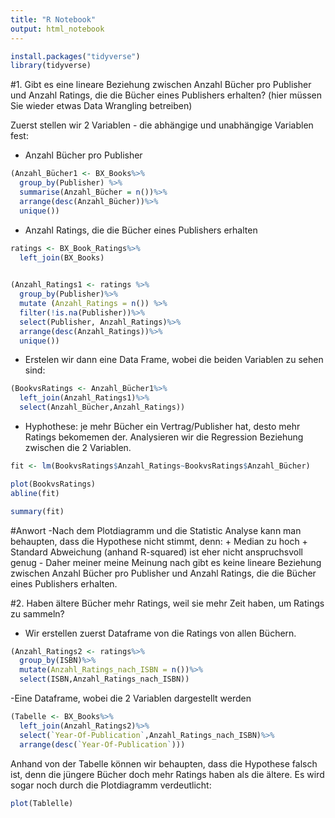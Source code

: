 ```yaml
---
title: "R Notebook"
output: html_notebook
---
```

```r
install.packages("tidyverse")
library(tidyverse)
```

#1. Gibt es eine lineare Beziehung zwischen Anzahl Bücher pro Publisher und Anzahl Ratings, die die Bücher eines Publishers erhalten? (hier müssen Sie wieder etwas Data Wrangling betreiben)

Zuerst stellen wir 2 Variablen - die abhängige und unabhängige Variablen fest:

- Anzahl Bücher pro Publisher

```r
(Anzahl_Bücher1 <- BX_Books%>%
  group_by(Publisher) %>%
  summarise(Anzahl_Bücher = n())%>%
  arrange(desc(Anzahl_Bücher))%>%
  unique())
```
- Anzahl Ratings, die die Bücher eines Publishers erhalten

```r
ratings <- BX_Book_Ratings%>%
  left_join(BX_Books)
  
```

```r
(Anzahl_Ratings1 <- ratings %>%
  group_by(Publisher)%>%
  mutate (Anzahl_Ratings = n()) %>%
  filter(!is.na(Publisher))%>%
  select(Publisher, Anzahl_Ratings)%>%
  arrange(desc(Anzahl_Ratings))%>%
  unique())
```
- Erstelen wir dann eine Data Frame, wobei die beiden Variablen zu sehen sind:

```r
(BookvsRatings <- Anzahl_Bücher1%>%
  left_join(Anzahl_Ratings1)%>%
  select(Anzahl_Bücher,Anzahl_Ratings))
```
- Hyphothese: je mehr Bücher ein Vertrag/Publisher hat, desto mehr Ratings bekomemen der. Analysieren wir die Regression Beziehung zwischen die 2 Variablen.

```r
fit <- lm(BookvsRatings$Anzahl_Ratings~BookvsRatings$Anzahl_Bücher)
```

```r
plot(BookvsRatings)
abline(fit)
```
```r
summary(fit)
```

#Anwort
-Nach dem Plotdiagramm und die Statistic Analyse kann man behaupten, dass die Hypothese nicht stimmt, denn:
   + Median zu hoch
   + Standard Abweichung (anhand R-squared) ist eher nicht anspruchsvoll genug
- Daher meiner meine Meinung nach gibt es keine lineare Beziehung zwischen Anzahl Bücher pro Publisher und Anzahl Ratings, die die Bücher eines Publishers erhalten.
   
#2. Haben ältere Bücher mehr Ratings, weil sie mehr Zeit haben, um Ratings zu sammeln? 

- Wir erstellen zuerst Dataframe von die Ratings von allen Büchern.

```r
(Anzahl_Ratings2 <- ratings%>%
  group_by(ISBN)%>%
  mutate(Anzahl_Ratings_nach_ISBN = n())%>%
  select(ISBN,Anzahl_Ratings_nach_ISBN))
```
-Eine Dataframe, wobei die 2 Variablen dargestellt werden

```r
(Tabelle <- BX_Books%>%
  left_join(Anzahl_Ratings2)%>%
  select(`Year-Of-Publication`,Anzahl_Ratings_nach_ISBN)%>%
  arrange(desc(`Year-Of-Publication`)))
```

Anhand von der Tabelle können wir behaupten, dass die Hypothese falsch ist, denn die jüngere Bücher doch mehr Ratings haben als die ältere. Es wird sogar noch durch die Plotdiagramm verdeutlicht:

```r
plot(Tablelle)
```

